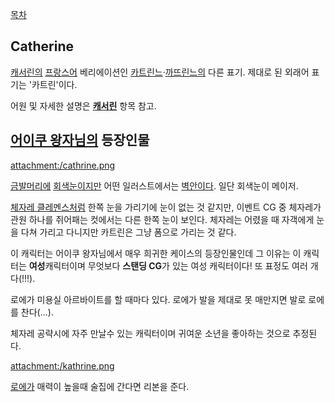 [[목차]]
== Catherine ==
[[캐서린]]의 [[프랑스어]] 베리에이션인 [[카트린느]]·[[까뜨린느]]의 다른 표기. 제대로 된 외래어 표기는 '카트린'이다.

어원 및 자세한 설명은 '''[[캐서린]]''' 항목 참고.

== [[어이쿠 왕자님]]의 등장인물 ==
attachment:/cathrine.png

[[금발]]머리에 [[회색눈]]이지만 어떤 일러스트에서는 [[벽안]]이다. 일단 회색눈이 메이저.

[[체자레 클레멘스]]처럼 한쪽 눈을 가리기에 눈이 없는 것 같지만, 이벤트 CG 중 체자레가 관원 하나를 쥐어패는 컷에서는 다른 한쪽 눈이 보인다. 체자레는 어렸을 때 자객에게 눈을 다쳐 가리고 다니지만 카트린은 그냥 폼으로 가리는 것 같다.

이 캐릭터는 어이쿠 왕자님에서 매우 희귀한 케이스의 등장인물인데 그 이유는 이 캐릭터는 '''여성'''캐릭터이며 무엇보다 '''스탠딩 CG'''가 있는 여성 캐릭터이다! 또 표정도 여러 개다(!!!).

로에가 미용실 아르바이트를 할 때마다 있다. 로에가 발을 제대로 못 매만지면 발로 로에를 찬다(...).

체자레 공략시에 자주 만날수 있는 캐릭터이며 귀여운 소년을 좋아하는 것으로 추정된다.

attachment:/kathrine.png

[[로에]]가 매력이 높을때 술집에 간다면 리본을 준다.
